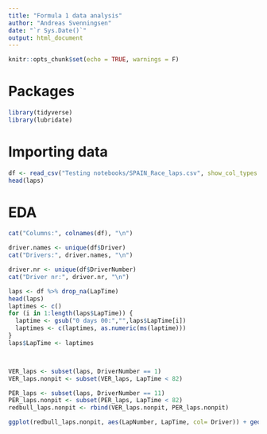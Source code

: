 ```yaml
---
title: "Formula 1 data analysis"
author: "Andreas Svenningsen"
date: "`r Sys.Date()`"
output: html_document
---
```


```r
knitr::opts_chunk$set(echo = TRUE, warnings = F)
```

# Packages
```r
library(tidyverse)
library(lubridate)
```


# Importing data

```r
df <- read_csv("Testing notebooks/SPAIN_Race_laps.csv", show_col_types = F)
head(laps)
```

# EDA
```r

cat("Columns:", colnames(df), "\n")

driver.names <- unique(df$Driver)
cat("Drivers:", driver.names, "\n")

driver.nr <- unique(df$DriverNumber)
cat("Driver nr:", driver.nr, "\n")

```


```r

laps <- df %>% drop_na(LapTime)
head(laps)
laptimes <- c()
for (i in 1:length(laps$LapTime)) {
  laptime <- gsub("0 days 00:","",laps$LapTime[i])
  laptimes <- c(laptimes, as.numeric(ms(laptime)))
}
laps$LapTime <- laptimes



VER_laps <- subset(laps, DriverNumber == 1)
VER_laps.nonpit <- subset(VER_laps, LapTime < 82)

PER_laps <- subset(laps, DriverNumber == 11)
PER_laps.nonpit <- subset(PER_laps, LapTime < 82)
redbull_laps.nonpit <- rbind(VER_laps.nonpit, PER_laps.nonpit)

ggplot(redbull_laps.nonpit, aes(LapNumber, LapTime, col= Driver)) + geom_line()

```










